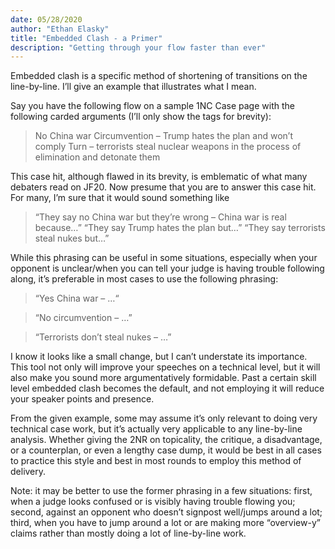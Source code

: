 ```yaml
---
date: 05/28/2020
author: "Ethan Elasky"
title: "Embedded Clash - a Primer"
description: "Getting through your flow faster than ever"
---
```

Embedded clash is a specific method of shortening of transitions on the line-by-line. I’ll give an example that illustrates what I mean.

Say you have the following flow on a sample 1NC Case page with the following carded arguments (I’ll only show the tags for brevity):

> No China war
> Circumvention – Trump hates the plan and won’t comply
> Turn – terrorists steal nuclear weapons in the process of elimination and detonate them

This case hit, although flawed in its brevity, is emblematic of what many debaters read on JF20. Now presume that you are to answer this case hit. For many, I’m sure that it would sound something like

> “They say no China war but they’re wrong – China war is real because…”
> “They say Trump hates the plan but…”
> “They say terrorists steal nukes but…”

While this phrasing can be useful in some situations, especially when your opponent is unclear/when you can tell your judge is having trouble following along, it’s preferable in most cases to use the following phrasing:

> “Yes China war – …“

> “No circumvention – …”

> “Terrorists don’t steal nukes – …”

I know it looks like a small change, but I can’t understate its importance. This tool not only will improve your speeches on a technical level, but it will also make you sound more argumentatively formidable. Past a certain skill level embedded clash becomes the default, and not employing it will reduce your speaker points and presence.

From the given example, some may assume it's only relevant to doing very technical case work, but it’s actually very applicable to any line-by-line analysis. Whether giving the 2NR on topicality, the critique, a disadvantage, or a counterplan, or even a lengthy case dump, it would be best in all cases to practice this style and best in most rounds to employ this method of delivery.

Note: it may be better to use the former phrasing in a few situations: first, when a judge looks confused or is visibly having trouble flowing you; second, against an opponent who doesn’t signpost well/jumps around a lot; third, when you have to jump around a lot or are making more “overview-y” claims rather than mostly doing a lot of line-by-line work.